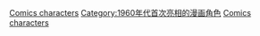 {{cat topic in year| topic=首次亮相的漫画角色| year=1960}}

[[Category:1960年漫畫|Comics characters]]
[[Category:1960年代首次亮相的漫画角色|Category:1960年代首次亮相的漫画角色]]
[[Category:1960年面世的虛構角色|Comics characters]]
